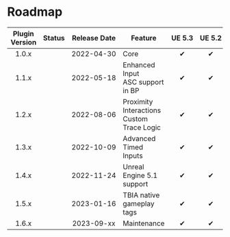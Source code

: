 
# Roadmap

| Plugin Version |   Status    |      Release Date       | Feature                                       | <nobr>UE 5.3</nobr> | <nobr>UE 5.2</nobr> | <nobr>UE 5.1</nobr> |    <nobr>UE 5.0</nobr>     |    <nobr>UE 4.27</nobr>    |    <nobr>UE 4.26</nobr>    |
|:--------------:|:-----------:|:-----------------------:|-----------------------------------------------|:-------------------:|:-------------------:|:-------------------:|:--------------------------:|:--------------------------:|:--------------------------:|
|     1.0.x      | <Released/> | <nobr>2022-04-30</nobr> | Core                                          |          ✔          |          ✔          |          ✔          |             ✔              |             ✔              |             ✔              |
|     1.1.x      | <Released/> | <nobr>2022-05-18</nobr> | Enhanced Input<br/>ASC support in BP          |          ✔          |          ✔          |          ✔          |             ✔              |             ✔              |             ❌              |
|     1.2.x      | <Released/> | <nobr>2022-08-06</nobr> | Proximity Interactions<br/>Custom Trace Logic |          ✔          |          ✔          |          ✔          |             ✔              |             ✔              |             ✔              |
|     1.3.x      | <Released/> | <nobr>2022-10-09</nobr> | Advanced Timed Inputs                         |          ✔          |          ✔          |          ✔          |             ✔              |             ✔              |             ❌              |
|     1.4.x      | <Released/> | <nobr>2022-11-24</nobr> | Unreal Engine 5.1 support                     |          ✔          |          ✔          |          ✔          |             ✔              |             ✔              | <UE version="Deprecated"/> |
|     1.5.x      | <Released/> | <nobr>2023-01-16</nobr> | TBIA native gameplay tags                     |          ✔          |          ✔          |          ✔          |             ✔              |             ✔              | <UE version="Deprecated"/> |
|     1.6.x      | <Released/> | <nobr>2023-09-xx</nobr> | Maintenance                                   |          ✔          |          ✔          |          ✔          | <UE version="Deprecated"/> | <UE version="Deprecated"/> | <UE version="Deprecated"/> |



